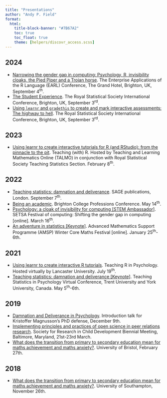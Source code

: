 ```yaml
---
title: "Presentations"
author: "Andy P. Field"
format: 
  html:
    title-block-banner: "#7B67A2"
    toc: true
    toc_float: true
    theme: [helpers/discovr_access.scss]
---
```



## 2024

- [Narrowing the gender gap in computing: Psychology, R, invisibility cloaks, the Pied Piper and a Trojan horse](2024_earl/2024_earl.html). The Enterprise Applications of the R Language (EARL) Conference, The Grand Hotel, Brighton, UK, September 4<sup>th</sup>. 
- [The Student Experience](2024_rss_intro/2024_rss_intro.html). The Royal Statistical Society International Conference, Brighton, UK, September 3<sup>rd</sup>. 
- [Using `learnr` and `gradethis` to create and mark interactive assessments: The highway to hell](2024_rss_tap_hell/2024_rss_tap_hell.html). The Royal Statistical Society International Conference, Brighton, UK, September 3<sup>rd</sup>. 


## 2023

- [Using learnr to create interactive tutorials for R (and RStudio): from the pinnacle to the pit](2023_learnr/2023_talmo_learnr.html). Teaching (with) R. Hosted by Teaching and Learning Mathematics Online (TALMO) in conjunction with Royal Statistical Society Teaching Statistics Section. February 8<sup>th</sup>. 

## 2022
- [Teaching statistics: damnation and deliverance](https://profandyfield.github.io/talks/stats_talks/2022_sage_teaching_stats/2022_sage.html). SAGE publications, London. September 7<sup>th</sup>.
- [Being an academic](https://profandyfield.github.io/talks/misc_talks/2022_brighton_college/2022_brighton_college.html). Brighton College Professions Conference. May 14<sup>th</sup>.
- [Psychology: a cloak of invisibility for computing [STEM Ambassador] ](https://profandyfield.github.io/talks/stats_talks/2022_stem_computing/2022_stem_computing.html). SETSA Festival of computing: Shifting the gender gap in computing [online]. March 16<sup>th</sup>.
- [An adventure in statistics [Keynote]](https://profandyfield.github.io/talks/stats_talks/2022_core_maths_festival/2022_core_maths_festival.html). Advanced Mathematics Support Programme (AMSP) Winter Core Maths Festival [online]. January 25<sup>th</sup>-6th.

## 2021

- [Using learnr to create interactive R tutorials](https://profandyfield.github.io/talks/stats_talks/2021_learnr/2021_learnr.html). Teaching R in Psychology. Hosted virtually by Lancaster University. July 19<sup>th</sup>.
- [Teaching statistics: damnation and deliverance [Keynote]](https://profandyfield.github.io/talks/stats_talks/2021_teaching_stats/2021_teaching_stats.html). Teaching Statistics in Psychology Virtual Conference, Trent University and York University, Canada. May 5<sup>th</sup>-6th.

## 2019

- [Damnation and Deliverance in Psychology](https://profandyfield.github.io/talks/stats_talks/2019_magnusson/magnusson_intro.html). Introduction talk for Kristoffer Magnusson's PhD defense, December 9th.
- [Implementing principles and practices of open science in peer relations research](https://profandyfield.github.io/talks/stats_talks/srcd_2019/forking_paths_workshop/index.html). Society for Research in Child Development Biennial Meeting, Baltimore, Maryland, 21st-23rd March.
- [What does the transition from primary to secondary education mean for maths achievement and maths anxiety?](https://profandyfield.github.io/talks/maths_education_talks/2019_bristol/bristol_2019.html). University of Bristol, February 27th.


## 2018

- [What does the transition from primary to secondary education mean for maths achievement and maths anxiety?](https://profandyfield.github.io/talks/maths_education_talks/2018_southampton/southampton_2018.html). University of Southampton, November 26th.
